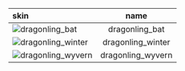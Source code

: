 | skin                                                                                         |       name        |
| :------------------------------------------------------------------------------------------- | :---------------: |
| ![dragonling_bat](https://items.kleientertainment.com/images/DST/dragonling_bat/small)       |  dragonling_bat   |
| ![dragonling_winter](https://items.kleientertainment.com/images/DST/dragonling_winter/small) | dragonling_winter |
| ![dragonling_wyvern](https://items.kleientertainment.com/images/DST/dragonling_wyvern/small) | dragonling_wyvern |
